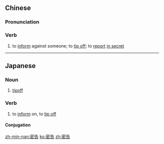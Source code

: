 ==Chinese==
{{zh-forms}}

===Pronunciation===
{{zh-pron
|m=mìgào
|mn=bi̍t-kò
|cat=v
}}

===Verb===
{{zh-verb}}

# to [[inform]] against someone; to [[tip off]]; to [[report]] [[in secret]]

----
==Japanese==
{{ja-kanjitab|みつ|k1=みっ|こく|yomi=o}}

===Noun===
{{ja-noun|みっこく}}

# [[tipoff]]

===Verb===
{{ja-verb-suru|みっこく}}

# to [[inform]] on, to [[tip off]]

====Conjugation====
{{ja-suru|みっこく}}

[[zh-min-nan:密告]]
[[ko:密告]]
[[zh:密告]]